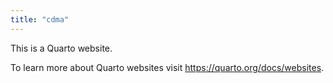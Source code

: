 ```yaml
---
title: "cdma"
---
```


This is a Quarto website.

To learn more about Quarto websites visit <https://quarto.org/docs/websites>.
